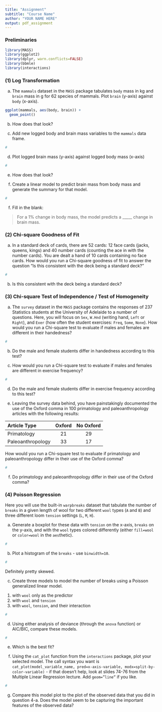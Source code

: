 ```yaml
---
title: "Assignment"
subtitle: "Course Name"
author: "YOUR NAME HERE"
output: pdf_assignment
---
```


### Preliminaries

```r
library(MASS)
library(ggplot2)
library(dplyr, warn.conflicts=FALSE)
library(bbmle)
library(interactions)
```

### (1) Log Transformation

a) The `mammals` dataset in the `MASS` package tabulates `body` mass in kg and `brain` mass in g for 62 species of mammals. Plot `brain` (y-axis) against `body` (x-axis).

```r
ggplot(mammals, aes(body, brain)) +
  geom_point()
```

b) How does that look?

> 

c) Add new logged body and brain mass variables to the `mammals` data frame.

```r
#
```

d) Plot logged brain mass (y-axis) against logged body mass (x-axis)

```r
#
```

e) How does that look?

> 

f) Create a linear model to predict brain mass from body mass and generate the summary for that model.

```r
#
```

f) Fill in the blank:

> For a 1% change in body mass, the model predicts a _____ change in brain mass.

### (2) Chi-square Goodness of Fit

a) In a standard deck of cards, there are 52 cards: 12 face cards (jacks, queens, kings) and 40 number cards (counting the ace in with the number cards). You are dealt a hand of 10 cards containing no face cards. How would you run a Chi-square goodness of fit to answer the question "Is this consistent with the deck being a standard deck?"

```r
#
```

b) Is this consistent with the deck being a standard deck?

> 

### (3) Chi-square Test of Independence / Test of Homogeneity

a) The `survey` dataset in the `MASS` package contains the responses of 237 Statistics students at the University of Adelaide to a number of questions. Here, you will focus on `Sex`, `W.Hnd` (writing hand, `Left` or `Right`), and `Exer` (how often the student exercises: `Freq`, `Some`, `None`). How would you run a Chi-square test to evaluate if males and females are different in their handedness?

```r
#
```

b) Do the male and female students differ in handedness according to this test?

> 

c) How would you run a Chi-square test to evaluate if males and females are different in exercise frequency?

```r
#
```

d) Do the male and female students differ in exercise frequency according to this test?

> 

e) Leaving the survey data behind, you have painstakingly documented the use of the Oxford comma in 100 primatology and paleoanthropology articles with the following results:

| Article Type      |  Oxford   | No Oxford |
|:------------------|:---------:|:---------:|
| Primatology       |    21     |     29    |
| Paleoanthropology |    33     |     17    |

How would you run a Chi-square test to evaluate if primatology and paleoanthropology differ in their use of the Oxford comma?

```r
#
```

f) Do primatology and paleoanthropology differ in their use of the Oxford comma?

> 

### (4) Poisson Regression

Here you will use the built-in `warpbreaks` dataset that tabulate the number of `breaks` in a given length of wool for two different `wool` types (`A` and `B`) and three different loom `tension` settings (`L`, `M`, `H`).

a) Generate a boxplot for these data with `tension` on the x-axis, `breaks` on the y-axis, and with the `wool` types colored differently (either `fill=wool` or `color=wool` in the `aes`thetic).

```r
#
```

b) Plot a histogram of the `breaks` - use `binwidth=10`.

```r
#
```

Definitely pretty skewed.

c) Create three models to model the number of breaks using a Poisson generalized linear model.
1. with `wool` only as the predictor
2. with `wool` and `tension`
3. with `wool`, `tension`, and their interaction

```r
#
```

d) Using either analysis of deviance (through the `anova` function) or AIC/BIC, compare these models.

```r
#
```

e) Which is the best fit?

> 

f) Using the `cat_plot` function from the `interactions` package, plot your selected model. The call syntax you want is `cat_plot(model_variable_name, pred=x-axis-variable, modx=split-by-color-variable)` - if that doesn’t help, look at slides 74-76 from the Multiple Linear Regression lecture. Add `geom=”line”` if you like.

```r
#
```

g) Compare this model plot to the plot of the observed data that you did in question 4-a. Does the model seem to be capturing the important features of the observed data?

> 
